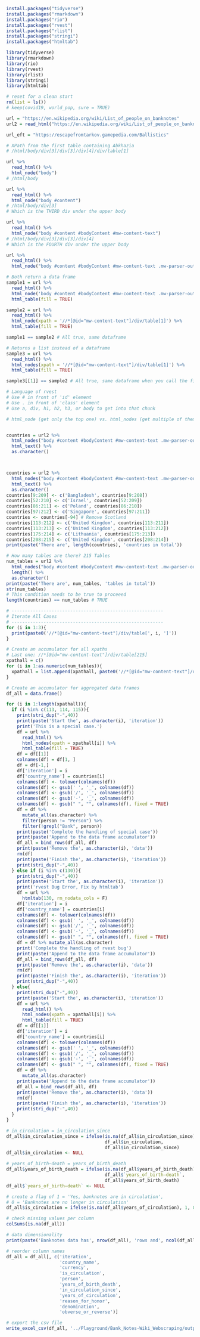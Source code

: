 
```r
install.packages("tidyverse")
install.packages("rmarkdown")
install.packages("rio")
install.packages("rvest")
install.packages("rlist")
install.packages("stringi")
install.packages("htmltab")
```

```r
library(tidyverse)
library(rmarkdown)
library(rio)
library(rvest)
library(rlist)
library(stringi)
library(htmltab)
```

```r
# reset for a clean start
rm(list = ls())
# keep(covid19, world_pop, sure = TRUE)
```

```r
url = "https://en.wikipedia.org/wiki/List_of_people_on_banknotes"
url2 = read_html("https://en.wikipedia.org/wiki/List_of_people_on_banknotes") 

url_eft = "https://escapefromtarkov.gamepedia.com/Ballistics"
```

```r

# XPath from the first table containing Abkhazia
# /html/body/div[3]/div[3]/div[4]/div/table[1]

url %>%
  read_html() %>%
  html_node("body")
# /html/body

url %>%
  read_html() %>%
  html_node("body #content")
# /html/body/div[3]
# Which is the THIRD div under the upper body

url %>%
  read_html() %>%
  html_node("body #content #bodyContent #mw-content-text")
# /html/body/div[3]/div[3]/div[4]
# Which is the FOURTH div under the upper body

url %>%
  read_html() %>%
  html_node("body #content #bodyContent #mw-content-text .mw-parser-output h3 .mw-headline")

# Both return a data frame
sample1 = url %>%
  read_html() %>%
  html_node('body #content #bodyContent #mw-content-text .mw-parser-output table') %>%
  html_table(fill = TRUE)

sample2 = url %>%
  read_html() %>%
  html_node(xpath = '//*[@id="mw-content-text"]/div/table[1]') %>%
  html_table(fill = TRUE)

sample1 == sample2 # All true, same dataframe

# Returns a list instead of a dataframe
sample3 = url %>%
  read_html() %>%
  html_nodes(xpath = '//*[@id="mw-content-text"]/div/table[1]') %>%
  html_table(fill = TRUE)

sample3[[1]] == sample2 # All true, same dataframe when you call the first element of sample3

# Language of rvest
# Use # in front of 'id' element
# Use . in front of 'class' element
# Use a, div, h1, h2, h3, or body to get into that chunk

```

```r

# html_node (get only the top one) vs. html_nodes (get multiple of them)


countries = url2 %>%
  html_nodes("body #content #bodyContent #mw-content-text .mw-parser-output h3 .mw-headline") %>%
  html_text() %>%
  as.character()




```

```r
countries = url2 %>%
  html_nodes("body #content #bodyContent #mw-content-text .mw-parser-output h3 .mw-headline") %>%
  html_text() %>%
  as.character()
countries[9:209] <- c('Bangladesh', countries[9:208])
countries[52:210] <- c('Israel', countries[52:209])
countries[86:211] <- c('Poland', countries[86:210])
countries[97:212] <- c('Singapore', countries[97:211])
countries <- countries[-94] # Remove Scotland
countries[113:212] <- c('United Kingdom', countries[113:211])
countries[113:213] <- c('United Kingdom', countries[113:212])
countries[175:214] <- c('Lithuania', countries[175:213])
countries[208:215] <- c('United Kingdom', countries[208:214])
print(paste('There are', length(countries), 'countries in total'))

# How many tables are there? 215 Tables
num_tables = url2 %>%
  html_nodes("body #content #bodyContent #mw-content-text .mw-parser-output table") %>%
  length() %>%
  as.character()
print(paste('There are', num_tables, 'tables in total'))
str(num_tables)
# This condition needs to be true to proceeed
length(countries) == num_tables # TRUE

# ---------------------------------------------------------
# Iterate All Cases
# ---------------------------------------------------------
for (i in 1:3){
  print(paste0('//*[@id="mw-content-text"]/div/table[', i, ']'))
}

# Create an accumulator for all xpaths
# Last one: //*[@id="mw-content-text"]/div/table[215]
xpathall = c()
for (i in 1:as.numeric(num_tables)){
  xpathall = list.append(xpathall, paste0('//*[@id="mw-content-text"]/div/table[', i, ']'))
}

# Create an accumulator for aggregated data frames 
df_all = data.frame()

for (i in 1:length(xpathall)){
  if (i %in% c(113, 114, 115)){
    print(stri_dup("-",40))
    print(paste('Start the', as.character(i), 'iteration'))
    print('This is a special case.')
    df = url %>%
      read_html() %>%
      html_nodes(xpath = xpathall[i]) %>%
      html_table(fill = TRUE)
    df = df[[1]]
    colnames(df) = df[1, ]
    df = df[-1,]
    df['iteration'] = i
    df['country_name'] = countries[i]
    colnames(df) <- tolower(colnames(df))
    colnames(df) <- gsub(' ', '_', colnames(df))
    colnames(df) <- gsub('/', '_', colnames(df))
    colnames(df) <- gsub('-', '_', colnames(df))
    colnames(df) <- gsub(" ", "", colnames(df), fixed = TRUE)
    df = df %>% 
      mutate_all(as.character) %>%
      filter(person != "Person") %>%
      filter(!grepl("Bank", person))
    print(paste('Complete the handling of special case'))
    print(paste('Append to the data frame accumulator'))
    df_all = bind_rows(df_all, df)
    print(paste('Remove the', as.character(i), 'data'))
    rm(df)
    print(paste('Finish the', as.character(i), 'iteration'))
    print(stri_dup("-",40))
  } else if (i %in% c(130)){
    print(stri_dup("-",40))
    print(paste('Start the', as.character(i), 'iteration'))
    print('rvest Bug Error, Fix by htmltab')
    df = url %>% 
      htmltab(130, rm_nodata_cols = F)
    df['iteration'] = i
    df['country_name'] = countries[i]
    colnames(df) <- tolower(colnames(df))
    colnames(df) <- gsub(' ', '_', colnames(df))
    colnames(df) <- gsub('/', '_', colnames(df))
    colnames(df) <- gsub('-', '_', colnames(df))
    colnames(df) <- gsub(" ", "", colnames(df), fixed = TRUE)
    df = df %>% mutate_all(as.character)
    print('Complete the handling of rvest bug')
    print(paste('Append to the data frame accumulator'))
    df_all = bind_rows(df_all, df)
    print(paste('Remove the', as.character(i), 'data'))
    rm(df)
    print(paste('Finish the', as.character(i), 'iteration'))
    print(stri_dup("-",40))
  } else{
    print(stri_dup("-",40))
    print(paste('Start the', as.character(i), 'iteration'))
    df = url %>%
      read_html() %>%
      html_nodes(xpath = xpathall[i]) %>%
      html_table(fill = TRUE)
    df = df[[1]]
    df['iteration'] = i
    df['country_name'] = countries[i]
    colnames(df) <- tolower(colnames(df))
    colnames(df) <- gsub(' ', '_', colnames(df))
    colnames(df) <- gsub('/', '_', colnames(df))
    colnames(df) <- gsub('-', '_', colnames(df))
    colnames(df) <- gsub(" ", "", colnames(df), fixed = TRUE)
    df = df %>% 
      mutate_all(as.character)
    print(paste('Append to the data frame accumulator'))
    df_all = bind_rows(df_all, df)
    print(paste('Remove the', as.character(i), 'data'))
    rm(df)
    print(paste('Finish the', as.character(i), 'iteration'))
    print(stri_dup("-",40))
  }
}

# in_circulation = in_circulation_since
df_all$in_circulation_since = ifelse(is.na(df_all$in_circulation_since), 
                                     df_all$in_circulation,
                                     df_all$in_circulation_since)
df_all$in_circulation <- NULL

# years_of_birth–death = years_of_birth_death
df_all$years_of_birth_death = ifelse(is.na(df_all$years_of_birth_death), 
                                     df_all$`years_of_birth–death`,
                                     df_all$years_of_birth_death)
df_all$`years_of_birth–death` <- NULL

# create a flag of 1 = 'Yes, banknotes are in circulation', 
# 0 = 'Banknotes are no longer in circulation' 
df_all$is_circulation = ifelse(is.na(df_all$years_of_circulation), 1, 0)

# check missing values per column
colSums(is.na(df_all))

# data dimensionality
print(paste('Banknotes data has', nrow(df_all), 'rows and', ncol(df_all), 'columns'))

# reorder column names
df_all = df_all[, c('iteration',
                    'country_name',
                    'currency',
                    'is_circulation',
                    'person',
                    'years_of_birth_death',
                    'in_circulation_since',
                    'years_of_circulation',
                    'reason_for_honor',
                    'denomination',
                    'obverse_or_reverse')]

# export the csv file
write_excel_csv(df_all, '../Playground/Bank_Notes-Wiki_Webscraping/output_bank_notes/wiki_bank_notes_data.csv')

```